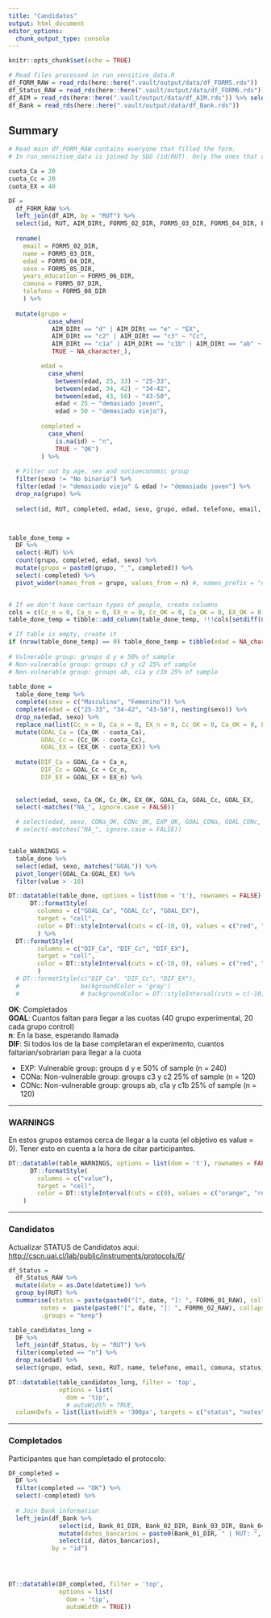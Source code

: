```yaml
---
title: "Candidatos"
output: html_document
editor_options: 
  chunk_output_type: console
---
```


```r
knitr::opts_chunk$set(echo = TRUE)

# Read files processed in run_sensitive_data.R
df_FORM_RAW = read_rds(here::here(".vault/output/data/df_FORM5.rds"))
df_Status_RAW = read_rds(here::here(".vault/output/data/df_FORM6.rds"))
df_AIM = read_rds(here::here(".vault/output/data/df_AIM.rds")) %>% select(RUT, AIM_DIRt)
df_Bank = read_rds(here::here(".vault/output/data/df_Bank.rds"))

```

## Summary

```r

# Read main df_FORM_RAW contains everyone that filled the form. 
# In run_sensitive_data is joined by SDG (id/RUT). Only the ones that completed the experiment have id.

cuota_Ca = 20
cuota_Cc = 20
cuota_EX = 40

DF = 
  df_FORM_RAW %>% 
  left_join(df_AIM, by = "RUT") %>% 
  select(id, RUT, AIM_DIRt, FORM5_02_DIR, FORM5_03_DIR, FORM5_04_DIR, FORM5_05_DIR, FORM5_06_DIR, FORM5_07_DIR, FORM5_08_DIR) %>% 
  
  rename(
    email = FORM5_02_DIR, 
    name = FORM5_03_DIR,
    edad = FORM5_04_DIR,
    sexo = FORM5_05_DIR,
    years_education = FORM5_06_DIR,
    comuna = FORM5_07_DIR,
    telefono = FORM5_08_DIR
    ) %>% 
  
  mutate(grupo = 
           case_when(
            AIM_DIRt == "d" | AIM_DIRt == "e" ~ "EX",
            AIM_DIRt == "c2" | AIM_DIRt == "c3" ~ "Cc",
            AIM_DIRt == "c1a" | AIM_DIRt == "c1b" | AIM_DIRt == "ab" ~ "Ca",
            TRUE ~ NA_character_),

         edad = 
           case_when(
             between(edad, 25, 33) ~ "25-33",
             between(edad, 34, 42) ~ "34-42",
             between(edad, 43, 50) ~ "43-50",
             edad < 25 ~ "demasiado joven",
             edad > 50 ~ "demasiado viejo"),
         
         completed = 
           case_when(
             is.na(id) ~ "n",
             TRUE ~ "OK")
         ) %>% 
  
  # Filter out by age, sex and socioeconomic group
  filter(sexo != "No binario") %>%
  filter(edad != "demasiado viejo" & edad != "demasiado joven") %>% 
  drop_na(grupo) %>% 
  
  select(id, RUT, completed, edad, sexo, grupo, edad, telefono, email, name, comuna)



table_done_temp =
  DF %>% 
  select(-RUT) %>% 
  count(grupo, completed, edad, sexo) %>% 
  mutate(grupo = paste0(grupo, "_", completed)) %>% 
  select(-completed) %>% 
  pivot_wider(names_from = grupo, values_from = n) #, names_prefix = "n_"


# If we don't have certain types of people, create columns
cols = c(Cc_n = 0, Ca_n = 0, EX_n = 0, Cc_OK = 0, Ca_OK = 0, EX_OK = 0)
table_done_temp = tibble::add_column(table_done_temp, !!!cols[setdiff(names(cols), names(table_done_temp))]) 

# If table is empty, create it
if (nrow(table_done_temp) == 0) table_done_temp = tibble(edad = NA_character_, sexo = NA_character_, Cc_n = 0, Ca_n = 0,  EX_n = 0,  Cc_OK = 0,  CONa_OK = 0,  EXP_OK = 0)
  
# Vulnerable group: groups d y e 50% of sample
# Non-vulnerable group: groups c3 y c2 25% of sample
# Non-vulnerable group: groups ab, c1a y c1b 25% of sample
  
table_done =
  table_done_temp %>% 
  complete(sexo = c("Masculino", "Femenino")) %>% 
  complete(edad = c("25-33", "34-42", "43-50"), nesting(sexo)) %>% 
  drop_na(edad, sexo) %>% 
  replace_na(list(Cc_n = 0, Ca_n = 0, EX_n = 0, Cc_OK = 0, Ca_OK = 0, EX_OK = 0)) %>% 
  mutate(GOAL_Ca = (Ca_OK - cuota_Ca),
         GOAL_Cc = (Cc_OK - cuota_Cc),
         GOAL_EX = (EX_OK - cuota_EX)) %>% 
  
  mutate(DIF_Ca = GOAL_Ca + Ca_n,
         DIF_Cc = GOAL_Cc + Cc_n,
         DIF_EX = GOAL_EX + EX_n) %>% 
  
  
  select(edad, sexo, Ca_OK, Cc_OK, EX_OK, GOAL_Ca, GOAL_Cc, GOAL_EX,	Ca_n, Cc_n, EX_n, DIF_Ca, DIF_Cc, DIF_EX) %>% 
  select(-matches("NA_", ignore.case = FALSE))

  # select(edad, sexo, CONa_OK, CONc_OK, EXP_OK, GOAL_CONa, GOAL_CONc, GOAL_EXP,	CONa_CALL, CONc_CALL, EXP_CALL) %>% 
  # select(-matches("NA_", ignore.case = FALSE))


table_WARNINGS = 
  table_done %>% 
  select(edad, sexo, matches("GOAL")) %>% 
  pivot_longer(GOAL_Ca:GOAL_EX) %>% 
  filter(value > -10)

```
   
  
```r

DT::datatable(table_done, options = list(dom = 't'), rownames = FALSE) %>% 
      DT::formatStyle(
        columns = c("GOAL_Ca", "GOAL_Cc", "GOAL_EX"), 
        target = "cell",
        color = DT::styleInterval(cuts = c(-10, 0), values = c("red", "orange", "green"))
        ) %>% 
  DT::formatStyle(
        columns = c("DIF_Ca", "DIF_Cc", "DIF_EX"), 
        target = "cell",
        color = DT::styleInterval(cuts = c(-10, 0), values = c("red", "orange", "green"))
        )
  # DT::formatStyle(c("DIF_Ca", "DIF_Cc", "DIF_EX"), 
  #                 backgroundColor = 'gray')
  #                 # backgroundColor = DT::styleInterval(cuts = c(-10, 0), c('gray', 'yellow', 'blue')))

```
**OK**: Completados  
**GOAL**: Cuantos faltan para llegar a las cuotas (40 grupo experimental, 20 cada grupo control)  
**n**: En la base, esperando llamada  
**DIF**: Si todos los de la base completaran el experimento, cuantos faltarian/sobrarian para llegar a la cuota  

- EXP: Vulnerable group: groups d y e 50% of sample (n = 240)  
- CONa: Non-vulnerable group: groups c3 y c2 25% of sample (n = 120)  
- CONc: Non-vulnerable group: groups ab, c1a y c1b 25% of sample (n = 120)  


---   

### WARNINGS

En estos grupos estamos cerca de llegar a la cuota (el objetivo es value = 0). Tener esto en cuenta a la hora de citar participantes.  

```r

DT::datatable(table_WARNINGS, options = list(dom = 't'), rownames = FALSE) %>% 
      DT::formatStyle(
        columns = c("value"), 
        target = "cell",
        color = DT::styleInterval(cuts = c(0), values = c("orange", "red"))
    )

```


---   

### Candidatos

Actualizar STATUS de Candidatos aqui: [http://cscn.uai.cl/lab/public/instruments/protocols/6/](http://cscn.uai.cl/lab/public/instruments/protocols/6/){target="_blank"}

```r

df_Status =
  df_Status_RAW %>%
  mutate(date = as.Date(datetime)) %>% 
  group_by(RUT) %>% 
  summarise(status = paste(paste0("[", date, "]: ", FORM6_01_RAW), collapse = ", "),
         notes =  paste(paste0("[", date, "]: ", FORM6_02_RAW), collapse = ", "), 
         .groups = "keep")

table_candidatos_long =
  DF %>% 
  left_join(df_Status, by = "RUT") %>% 
  filter(completed == "n") %>% 
  drop_na(edad) %>% 
  select(grupo, edad, sexo, RUT, name, telefono, email, comuna, status, notes)

DT::datatable(table_candidatos_long, filter = 'top', 
              options = list(
                dom = 'tip',
                # autoWidth = TRUE,
  columnDefs = list(list(width = '300px', targets = c("status", "notes")))))

```



---   


### Completados

Participantes que han completado el protocolo:  

```r

DF_completed = 
  DF %>% 
  filter(completed == "OK") %>% 
  select(-completed) %>% 
  
  # Join Bank information
  left_join(df_Bank %>% 
              select(id, Bank_01_DIR, Bank_02_DIR, Bank_03_DIR, Bank_04_DIR, Bank_05_DIR) %>% 
              mutate(datos_bancarios = paste0(Bank_01_DIR, " | RUT: ", Bank_02_DIR, " | ", Bank_03_DIR, " | ", Bank_04_DIR, " | ",  Bank_05_DIR)) %>% 
              select(id, datos_bancarios), 
            by = "id")




DT::datatable(DF_completed, filter = 'top', 
              options = list(
                dom = 'tip',
                autoWidth = TRUE))
```
